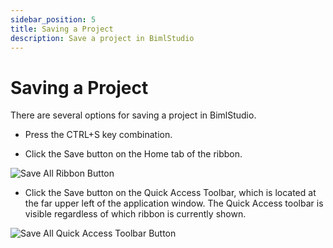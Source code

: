 ---
sidebar_position: 5
title: Saving a Project
description: Save a project in BimlStudio
---
<head>
  <meta name="varigenceProduct" content="BimlStudio"></meta>
  <meta name="varigenceArticleType" content="Walkthrough"></meta>
</head>

# Saving a Project

There are several options for saving a project in BimlStudio.

* Press the CTRL+S key combination.

* Click the Save button on the Home tab of the ribbon.

![Save All Ribbon Button](/img/bimlstudio/004_Step01.png)

* Click the Save button on the Quick Access Toolbar, which is located at the far upper left of the application window. The Quick Access toolbar is visible regardless of which ribbon is currently shown.

![Save All Quick Access Toolbar Button](/img/bimlstudio/004_Step02.png)
